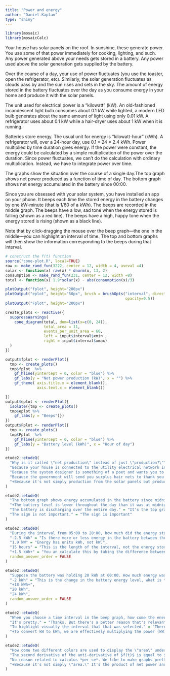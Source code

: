 ```yaml
---
title: "Power and energy"
author: "Daniel Kaplan"
type: "shiny"
---
```


```r
library(mosaic)
library(mosaicCalc)
```

Your house has solar panels on the roof. In sunshine, these generate power. You use some of that power immediately for cooking, lighting, and such. Any power generated above your needs gets stored in a battery. Any power used above the solar generation gets supplied by the battery.

Over the course of a day, your use of power fluctuates (you use the toaster, open the refrigerator, etc). Similarly, the solar generation fluctuates as clouds pass by and the sun rises and sets in the sky. The amount of energy stored in the battery fluctuates over the day as you consume energy in your home and produce it with the solar panels. 

The unit used for electrical power is a "kilowatt" (kW). An old-fashioned incandescent light bulb consumes about 0.1 kW while lighted, a modern LED bulb generates about the same amount of light using only 0.01 kW. A refrigerator uses about 0.1 kW while a hair-dryer uses about 1 kW when it is running.

Batteries store energy. The usual unit for energy is "kilowatt-hour" (kWh). A refrigerator will, over a 24-hour day, use 0.1 * 24 = 2.4 kWh. Power multiplied by time duration gives energy. If the power were constant, the energy could be calculated by a simple multiplication of the power over the duration. Since power fluctuates, we can't do the calculation with ordinary multiplication. Instead, we have to integrate power over time.

The graphs show the situation over the course of a single day.The top graph shows net power produced as a function of time of day. The bottom graph shows net energy accumulated in the battery since 00:00.  

Since you are obsessed with your solar system, you have installed an app on your phone. It beeps each time the stored energy in the battery changes by one kW-minute (that is 1/60 of a kWh). The beeps are recorded in the middle graph. The beeps have a low, sad tone when the energy stored is falling (shown as a red line). The beeps have a high, happy tone when the energy stored is rising (shown as a black line). 

Note that by click-dragging the mouse over the beep graph---the one in the middle---you can highlight an interval of time. The top and bottom graphs will then show the information corresponding to the beeps during that interval.

```r
# construct the f(t) function
source("cone-plot.R", local=TRUE)
raw <- make_rand_fun(3222, center = 12, width = 4, aveval =4)
solar <- function(x) raw(x) * dnorm(x, 13, 2)
consumption <- make_rand_fun(231, center = 12, width =8)
total <- function(x) 1.9*solar(x) - abs(consumption(x)/3)

```
```r
plotOutput("fplot", height="200px")
plotOutput("eplot", height="50px", brush = brushOpts("interval", direction="x",
                                                     opacity=0.5))
plotOutput("Fplot", height="200px")
```

```r
create_plots <- reactive({
  suppressWarnings(
    cone_diagram(total, dom=list(x=c(0, 24)), 
                 total_area = 11, 
                 events_per_unit_area = 60,
                 left = input$interval$xmin , 
                 right = input$interval$xmax)
  )
})

output$fplot <- renderPlot({
  tmp <- create_plots()
  tmp$fplot  %>%
    gf_hline(yintercept = 0, color = "blue") %>%
    gf_labs(y = "Net power production (kW)", x = "") %>%
    gf_theme( axis.title.x = element_blank(),
              axis.text.x = element_blank())

})
output$eplot <- renderPlot({
  isolate({tmp <- create_plots()
  tmp$eplot %>%
    gf_labs(y = "Beeps")})
})
output$Fplot <- renderPlot({
  tmp <- create_plots()
  tmp$Fplot  %>%
    gf_hline(yintercept = 0, color = "blue") %>%
    gf_labs(y = "Battery level (kWh)", x = "Hour of day")
})
```

```r
etude2::etudeQ(
  "Why is it called \"net production\" instead of just \"production?\"",
  "Because your house is connected to the utility electrical network in case you need extra power.",
  "Because the system designer is something of a poet and wants you to think of the solar cells as a kind of fishing net harvesting photons.",
  "Because the government will send you surplus hair nets to thank you for reducing CO2 production.",
  "+Because it's not simply production from the solar panels but production *minus* consumption (the solar panels require energy to run). If you ignored consumption, you would call it \"gross energy produced.\"+"
)
```

```r
etude2::etudeQ(
  "The bottom graph shows energy accumulated in the battery since midnight. What does it mean that the energy accumulated is negative?",
  "+The battery level is lower throughout the day than it was at midnight.+",
  "The battery is discharging over the entire day." = "It's the top graph, net power production, that tells if if the battery is charging (positive net production) or discharging (negative net production). So this statement is not always accurate",
  "The sign is not important." = "The sign is important"
)
```

```r
etude2::etudeQ(
  "During the interval from 05:00 to 20:00, how much did the energy stored by the battery change? Highlight that interval in the beeps graph.",
  "-2.5 kWh" = "Is there more or less energy in the battery between these two points?",
  "1.9 kW" = "Energy has units kWh, not kW.",
  "15 hours" = "This is the length of the interval, not the energy stored.",
  "+1.5 kWh+" = "You an calculate this by taking the difference between the relative battery level at the end of the interval and at the start of the interval. These values are shown as blue dots on the bottom graph (if you used the cursor to highlight the interval).",
  random_answer_order = FALSE
)
```

```r
etude2::etudeQ(
  "Suppose the battery was holding 20 kWh at 00:00. How much energy was it holding at 15:00?",
  "-2 kWh" = "This is the change in the battery energy level, what is the actual value at the level?",
  "+18 kWh+",
  "20 kWh",
  "24 kWh",
  random_answer_order = FALSE
)
```

```r
etude2::etudeQ(
  "When you choose a time interval in the beep graph, how come the energy stored (in kWh) is displayed as an area in the top graph? Keep in mind that the vertical scale of the top graph is kW, not kWh.",
  "It's pretty." = "Thanks. But there's a better reason that's relevant to calculus.",
  "To highlight visually the interval that that was selected." = "There would be other ways to show the interval.",
  "+To convert kW to kWh, we are effectively multiplying the power (kW) by the time duration. Power is on the vertical axis, time duration is on the horizontal axis. Multiplying the two corresponds to the area under the graph.+" = "In this instance, energy is acting as the anti-derivative of the power function with respect to time"
)
```

```r
etude2::etudeQ(
  "How come two different colors are used to display the \"area\" under the net power curve?",
  "The second derivative of the anti-derivative of $f(t)$ is equal to $f(t)$." = "The statement is true, but it's irrelevant to the question being asked.",
  "No reason related to calculus *per se*. We like to make graphs pretty.",
  "+Because it's not simply \"area.\" It's the product of net power and time duration, and sometimes this quantity is negative. The color indicates whether the quantity is positive or negative at any instant.+"
)
```


